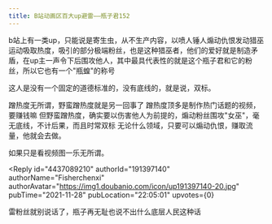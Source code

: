 ```yaml
---
title: B站动画区百大up避雷——瓶子君152
---
```



<Forum groupName="动画番剧" groupUrl="https://www.douban.com/group/596353/" archivedAt="2025-05-16T16:56:05.804Z">
  <Post
    id="254150951"
    title="B站动画区百大up避雷——瓶子君152"
    url="https://www.douban.com/group/topic/254150951/?_spm_id=MjI1NjIxMjgz"
    pubTime="2024-01-04"
    highlightUserId="191397140"
  >
b站上有一类up，只能说是寄生虫，从不生产内容，以喷人锤人煽动仇恨发动猎巫运动吸取热度，吸引的部分极端粉丝，也是这种猎巫者，他们的爱好就是制造矛盾，在up主一声令下后围攻他人，其中最具代表性的就是这个瓶子君和它的粉丝，所以它也有一个"瓶蝗"的称号

这人是没有一个固定的道德标准的，没有底线的，就是说，双标。

蹭热度无所谓，野蛮蹭热度就是另一回事了
蹭热度顶多是制作热门话题的视频，要赚钱嘛
但野蛮蹭热度，确实要以伤害他人为前提的，煽动粉丝围攻"女巫"，毫无底线，不计后果，而且时常双标
无论什么领域，只要可以煽动仇恨，赚取流量，他就会去做。

如果只是看视频图一乐无所谓。

<Reply
  id="4437089210"
  authorId="191397140"
  authorName="Fisherchenxi"
  authorAvatar="https://img1.doubanio.com/icon/up191397140-20.jpg"
  pubTime="2021-11-28"
  pubLocation="22:05:01"
  upvotes={0}
>
雷粉丝就别说话了，瓶子再无耻也说不出什么底层人民这种话
</Reply>
  </Post>
</Forum>
